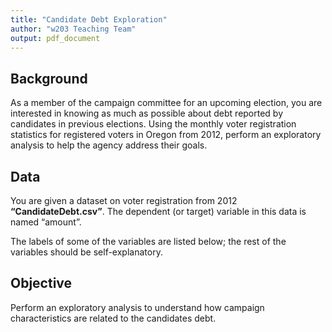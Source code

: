 ```yaml
---
title: "Candidate Debt Exploration"
author: "w203 Teaching Team"
output: pdf_document
---
```



## Background

As a member of the campaign committee for an upcoming election, you are interested in knowing as much as possible about debt reported by candidates in previous elections. Using the monthly voter registration statistics for registered voters in Oregon from 2012, perform an exploratory analysis to help the agency address their goals.


## Data

You are given a dataset on voter registration from 2012 **"CandidateDebt.csv"**.  The dependent (or target) variable in this data is named "amount".

The labels of some of the variables are listed below; the rest of the variables should be self-explanatory.


\begin{tabular}{rl}
id: &"internal identifier that corresponds to a single expenditure record. \\
reportnumber: &"identifier used for tracking the individual form \\
origin: &"This field shows from which filed report-type the data originates. \\
filerid: &"The unique id assigned to a candidate. \\
filertype: &"Indicates if this record is for a candidate.\\
filername: &"The candidate or committee name as reported on the candidates registration. \\
firstname: &"This field represents the first name, as reported by the filer. \\
middleinitial: &"This field represents the middle initial, as reported by the filer. \\
lastname: &"This field represents the last name, as reported by the filer.\\
office: &"The office sought by the candidate.\\
legislativedistrict: &"The Washington State legislative district. \\
position: &"The position associated with an office. \\
party: &"The political party as declared by the candidate on their registration.\\
jurisdiction: &"The political jurisdiction associated with the office of a candidate.\\
jurisdictioncounty: &"The county associated with the jurisdiction of a candidate. \\
jurisdictiontype: &"The type of jurisdiction this office is: Statewide, Local, etc.\\
electionyear: &"The election year in the case of candidates.\\
amount: &"The amount of the debt incurred or order placed.\\
recordtype: &"This field designates the item as a debt.\\
fromdate: &"The start date of the period for the report on which this debt record was reported.\\
thrudate: &"The end date of the period for the report on which this debt record was reported.\\
debtdate: &"The date that the debt was incurred.\\
code: &"The type of debt. \\
description: &"The reported description of the transaction.\\
vendorname: &"The name of the vendor or recipient’s name. \\
vendoraddress: &"The street address of the vendor or recipient.\\
vendorcity: &"The city of the vendor or recipient.\\
vendorstate: &"The state of the vendor or recipient.\\
vendorzip: &"The zip code of the vendor or recipient.\\
\end{tabular} 




## Objective

Perform an exploratory analysis to understand how campaign characteristics are related to the candidates debt. 